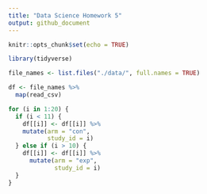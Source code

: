 ```yaml
---
title: "Data Science Homework 5"
output: github_document
---
```


```r
knitr::opts_chunk$set(echo = TRUE)

library(tidyverse)
```


```r
file_names <- list.files("./data/", full.names = TRUE)

df <- file_names %>% 
  map(read_csv)

for (i in 1:20) {
  if (i < 11) {
    df[[i]] <- df[[i]] %>% 
    mutate(arm = "con", 
           study_id = i)
  } else if (i > 10) {
    df[[i]] <- df[[i]] %>% 
      mutate(arm = "exp", 
             study_id = i)
  }
}
```

